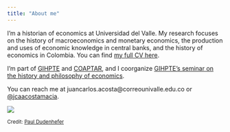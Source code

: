 ```yaml
---
title: "About me"
---
```


:::: {class='fluid-row'}

::: {class='col-md-9'}
I'm a historian  of economics at Universidad del Valle. My research focuses on the history of macroeconomics and monetary economics, the production and uses of economic knowledge in central banks, and the history of economics in Colombia. You can find [my full CV here](https://www.dropbox.com/s/rq0yflsm07lm9hc/Acosta_CV_eng.pdf?dl=0).

I'm part of [GIHPTE](https://sites.google.com/view/gihpte/home) and [COAPTAR](https://socioeconomia.univalle.edu.co/grupo-de-investigacion/conflicto-aprendizaje-y-teoria-de-juegos){target="_blank"}, and I coorganize [GIHPTE's seminar on the history and philosophy of economics](https://sites.google.com/view/gihpte/actividades/seminario-gihpte?authuser=0).

You can reach me at juancarlos.acosta@correounivalle.edu.co or [@jcaacostamacia](https://twitter.com/jcaacostamacia).
:::

::: {class='col-md-3'}
![](Acosta.jpg){widht=10%}

<small>
Credit: [Paul Dudenhefer](https://www.pauldudenhefer.net/){target="_blank"}
:::

::::

